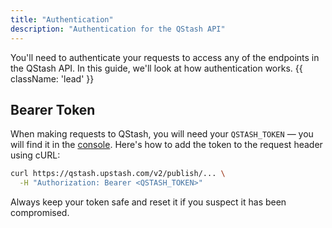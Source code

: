 ```yaml
---
title: "Authentication"
description: "Authentication for the QStash API"
---
```


You'll need to authenticate your requests to access any of the endpoints in the QStash API. In this guide, we'll look at how authentication works. {{ className: 'lead' }}

## Bearer Token

When making requests to QStash, you will need your `QSTASH_TOKEN` — you will find it in the [console](https://console.upstash.com/qstash). Here's how to add the token to the request header using cURL:

```bash
curl https://qstash.upstash.com/v2/publish/... \
  -H "Authorization: Bearer <QSTASH_TOKEN>"
```

Always keep your token safe and reset it if you suspect it has been compromised.
